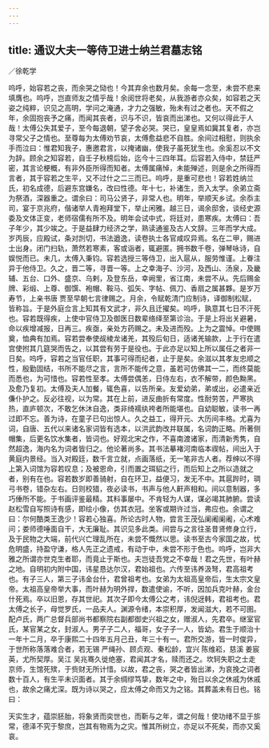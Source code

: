 ```yaml
---
---
---
```

title: 通议大夫一等侍卫进士纳兰君墓志铭
---




／徐乾学

呜呼，始容若之丧，而余哭之恸也！今其弃余也数月矣。余每一念至，未尝不悲来填膺也。呜呼，岂直师友之情乎哉！余阅世将老矣，从我游者亦众矣，如容若之天姿之纯粹，识见之高明，学问之淹通，才力之强敏，殆未有过之者也。天不假之年，余固抱丧予之痛，而闻其丧者，识与不识，皆哀而出涕也。又何以得此于人哉！太傅公失其爱子，至今每退朝，望子舍必哭。哭已，皇皇焉如冀其复者，亦岂寻常父子之情也。至尊每为太傅劝节哀，太傅愈益悲不自胜。余间过相慰，则执余手而泣曰：惟君知我子，惠邀君言，以掩诸幽，使我子虽死犹生也。余奚忍以不文为辞。顾余之知容若，自壬子秋榜后始，迄今十三四年耳。后容若入侍中，禁廷严密，其言论梗概，有非外臣所得而知者。太傅属痛悼，未能殚述，则是余之所得而言者，其于容若之生平，又不过什之二三而已。呜呼，是重可悲也！容若姓纳兰氏，初名成德，后避东宫嫌名，改曰性德。年十七，补诸生，贡入太学。余弟立斋为祭酒，深器重之。谓余曰：司马公贤子，非常人也。明年，举顺天乡试。余忝主司，宴于京兆府，偕诸举人青袍拜堂下，举止闲雅。越三日，谒余邸舍，谈经史源委及文体正变，老师宿儒有所不及。明年会试中式，将廷对，患寒疾。太傅曰：吾子年少，其少竢之。于是益肆力经济之学，熟读通鉴及古人文辞。三年而学大成。岁丙辰，应殿试，条对剀切，书法遒逸，读卷执士各官咸叹异焉。名在二甲，赐进士出身。闭门扫轨，萧然若寒素，客或诣者，辄避匿。拥书数千卷，弹琴咏诗，自娱悦而已。未几，太傅入秉钧。容若选授三等侍卫，出入扈从，服劳惟谨。上眷注异于他侍卫。久之，晋二等，寻晋一等。上之幸海子、沙河，及西山、汤泉，及畿辅、五台、口外、盛京、乌剌，及登东岳，幸阙里，省江南，未尝不从。先后赐金牌、彩缎、上尊、御馔、袍帽、鞍马、弧矢、字帖、佩刀、香扇之属甚夥。是岁万寿节，上亲书唐 贾至早朝七言律赐之。月余，令赋乾清门应制诗，译御制松赋，皆称旨。于是外庭佥言上知其有文武才，非久且迁擢矣。呜呼，孰意其七日不汗死也。容若既得疾，上使中官侍卫及御医日数辈络绎至第诊治。于是上将出关避暑，命以疾增减报，日再三。疾亟，亲处方药赐之。未及进而殁。上为之震悼。中使赐奠，恤典有加焉。容若尝奉使觇棱龙诸羌，其殁后旬日，适诸羌输款，上于行在遣宫使拊其几筵哭而告之，以其尝有劳于是役也。于此亦足以知上所以属任之者非一日矣。呜呼，容若之当官任职，其事可得而纪者，止于是矣。余滋以其孝友忠顺之性，殷勤固结，书所不能尽之言，言所不能传之意，虽若可仿佛其一二，而终莫能而悉也，为可惜也。容若性至孝。太傅尝偶恙，日侍左右，衣不解带，颜色黝黑。及愈乃复初。太傅及夫人加餐，辄色喜，以告所亲。友爱幼弟，弟或出，必遣亲近傔仆护之。反必往视，以为常。其在上前，进反曲折有常度。性耐劳苦，严寒执热，直庐顿次，不敢乞休沐自逸，类非绮襦纨袴者所能堪也。自幼聪敏，读书一再过即不忘。善为诗，在童子已句出惊人。久之益工，得开元、大历间丰格。尤喜为词，自唐、五代以来诸名家词皆有选本，以洪武韵改并联属，名词韵正略。所著侧帽集，后更名饮水集者，皆词也。好观北宋之作，不喜南渡诸家，而清新秀隽，自然超逸，海内名为词者皆归之。他论著尚多。其书法摹褚河南临本禊帖，间出入于黄庭内景经。当入对殿廷，数千言立就，点画落纸，无一笔非古人者。荐绅以不得上第入词馆为容若叹息；及被恩命，引而置之珥貂之行，而后知上之所以造就之者，别有在也。容若数岁即善骑射，自在环卫，益便习，发无不中。其扈跸时，琱弓书卷，错杂左右。日则校猎，夜必读书，书声与他人鼾声相和。间以意制器，多巧倕所不能。于书画评鉴最精。其料事屡中。不肯轻为人谋，谋必竭其肺腑。尝读赵松雪自写照诗有感，即绘小像，仿其衣冠。坐客或期许过当，弗应也。余谓之曰：尔何酷类王逸少！容若心独喜。所论古时人物，尝言王茂弘阑阇阑阇，心术难问；娄师德唾面自干，大无廉耻。其识见多此类。间尝与之言往圣昔贤修身立行，及于民物之大端，前代兴亡理乱所在，未尝不慨然以思。读书至古今家国之故，忧危明盛，持盈守谦，格人先正之遗戒，有动于中，未尝不形于色也。呜呼，岂非大雅之所谓亦世克生者耶，而竟止于斯也。夫岂徒吾党之不幸哉！君之先世，有叶赫之地。自明初内附中国，讳星恳达尔汉，君始祖也。六传至讳养汲弩，君高祖考也。有子三人，第三子讳金台什，君曾祖考也。女弟为太祖高皇帝后，生太宗文皇帝。太祖高皇帝举大事，而叶赫为明外捍，数遣使谕，不听，因加兵克叶赫，金台什死焉。卒以旧恩，存其世祀。其次子即今太傅公之考，讳倪迓韩，君祖考也。君太傅之长子，母觉罗氏，一品夫人。渊源令绪，本崇积厚，发闻滋大，若不可圉。配卢氏，两广总督兵部尚书都察院右副都御史兴祖之女，赠淑人，先君卒。继室官氏，某官某之女，封淑人。男子子二人，福哥，女子子一人，皆幼。君生于顺治十一年十二月，卒于康熙二十四年五月己丑，年三十有一。君所交游，皆一时俊异，于世所称落落难合者，若无锡 严绳孙、顾贞观、秦松龄，宜兴 陈维崧，慈溪 姜宸英，尤所契厚。吴江 吴兆骞久徙绝塞，君闻其才名，赎而还之。坎轲失职之士走京师，生馆死殡，于赀财无所计惜。以故，君之丧，哭之者皆出涕，为哀挽之词者数十百人，有生平未识面者。其于余绸缪笃挚，数年之中，殆日以余之休戚为休戚也，故余之痛尤深。既为诗以哭之，应太傅之命而又为之铭。其葬盖未有日也。铭曰：

天实生才，蕴崇胚胎，将象贤而奕世也，而靳与之年，谓之何哉！使功绪不显于旂常，德泽不究于黎庶，岂其有物焉为之灾。惟其所树立，亦足以不死矣，而亦又奚哀。